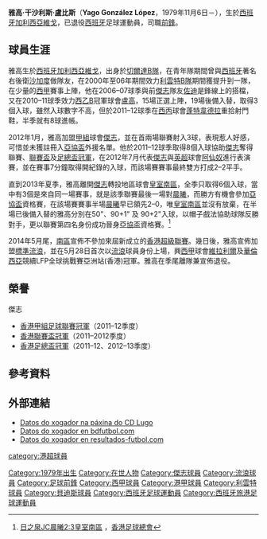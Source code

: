 {{Infobox football biography
| name        = 雅高 <br> Yago González
| image       = Yago González López.JPG
| image_size  = 
| fullname    = Yago González López
| nickname    = [[牙膏|牙膏]]
| birth_date  = {{birth date and age|1979|11|6}} 
| birth_place = [[西班牙|西班牙]]，[[加利西亞_(西班牙)|加利西亞]]，[[維戈|維戈]]
| height      = {{height|m=1.84}}
| position    = [[前鋒_(足球)|前鋒]]
| currentclub = 已退役
| clubnumber  = 
| youthyears1 = 1997–1998
| youthclubs1 = [[切爾達足球會|切爾達]]
| years1 = 1998–1999
| clubs1 = [[切爾達足球會|切爾達B隊]]
| caps1  = 
| goals1 = 
| years2 = 1999–2000
| clubs2 = {{link-en|亞古拉斯|Águilas CF}}
| caps2  = 17
| goals2 = 3
| years3 = 2000–2006
| clubs3 = [[利雲特足球會|利雲特B隊]]
| caps3  = 
| goals3 = 
| years4 = 2006–2008
| clubs4 = {{link-en|泰拿沙|Terrassa FC}}
| caps4  = 62
| goals4 = 23
| years5 = 2008–2009
| clubs5 = [[蓬特韋德拉足球會|蓬特韋德拉]]
| caps5  = 26
| goals5 = 3
| years6 = 2009–2010
| clubs6 = [[薩莫拉足球俱樂部|薩莫拉]]
| caps6  = 32
| goals6 = 8
| years7 = 2010–2011
| clubs7 = [[盧戈體育俱樂部|盧高]]
| caps7  = 37
| goals7 = 3
| years8 = 2011–2012
| clubs8 = [[蓬特韋德拉足球會|蓬特韋德拉]]
| caps8  = 
| goals8 = 8
| years9 = 2012–2013
| clubs9 = [[傑志體育會|傑志]]
| caps9  = 26
| goals9 = 9
| years10 = 2013–2014
| clubs10 = [[南區足球會|皇室南區]]
| caps10  = 16
| goals10 = 7
| years11 = 2014–2015
| clubs11 = [[香港流浪足球會|標準流浪]]
| caps11  = 16
| goals11 = 7
| nationalyears1 = 
| nationalteam1 = 
| nationalcaps1 =
| nationalgoals1 = 
| manageryears = 
| managerclubs = 
| pcupdate = 
| ntupdate = 
}}

'''雅高·干沙利斯·盧比斯'''（'''Yago González López'''，1979年11月6日－），生於[[西班牙|西班牙]][[加利西亞_(西班牙)|加利西亞]][[維戈|維戈]]，已退役[[西班牙|西班牙]]足球運動員，司職[[前鋒_(足球)|前鋒]]。

== 球員生涯 ==
雅高生於[[西班牙|西班牙]][[加利西亞_(西班牙)|加利西亞]][[維戈|維戈]]，出身於[[切爾達足球會|切爾達B隊]]，在青年隊期間曾與[[西班牙|西班牙]]著名右後衛[[米歇爾·沙加度|沙加度]]做隊友，在2000年至06年期間效力[[利雲特足球會|利雲特B隊]]期間獲提升到一隊，在少量的[[西班牙足球甲級聯賽|西甲]]賽事上陣，他在2006–07球季與前[[傑志體育會|傑志]]隊友[[佐迪·達利斯|佐迪]]是鋒線上的搭檔，又在2010–11球季效力[[西班牙足球乙級聯賽|西乙B]]冠軍球會[[盧戈體育俱樂部|盧高]]，15場正選上陣，19場後備入替，取得3個入球，雖然入球數字不高，但於2011–12球季在[[西班牙足球丙級聯賽|西丙]]球會[[蓬特韋德拉足球會|蓬特韋德拉]]重拾射門鞋，半季就有8球進帳。

2012年1月，雅高加盟[[香港甲組足球聯賽|甲組]]球會[[傑志體育會|傑志]]，並在首兩場聯賽射入3球，表現惹人好感，可惜並未獲註冊入[[亞協盃|亞協盃]]外援名單。他於2011–12球季取得8個入球協助[[傑志|傑志]]奪得聯賽、[[香港聯賽盃|聯賽盃]]及[[香港足總盃|足總盃冠軍]]，在2012年7月代表[[傑志|傑志]]與[[英超|英超]]球會[[阿仙奴足球會|阿仙奴]]進行表演賽，並在賽事7分鐘取得開紀錄的入球，而該場賽賽事最終雙方打成2–2平手。

直到2013年夏季，雅高離開[[傑志|傑志]]轉投地區球會[[皇室南區|皇室南區]]，全季只取得6個入球，當中有3個是來自同一場賽事，就是該季聯賽最後一場對[[晨曦體育會|晨曦]]，而勝方有機會參加[[亞協盃|亞協盃]]資格賽，在該場賽賽事半場[[晨曦體育會|晨曦]]早已領先2–0，唯[[皇室南區|皇室南區]]並沒有放棄，在半場已後備入替的雅高分別在50"、90+1" 及 90+2"入球，以帽子戲法協助球隊反勝對手，更以聯賽第四名身份成功晉身[[亞協盃|亞協盃]]資格賽。<ref>[http://www.hkfa.com/ch/match/14873 日之泉JC晨曦2:3皇室南區] {{Wayback|url=http://www.hkfa.com/ch/match/14873 |date=20140513011805 }}，[[香港足球總會|香港足球總會]]</ref>

2014年5月尾，[[南區足球會|南區]]宣佈不參加來屆新成立的[[香港超級聯賽|香港超級聯賽]]。幾日後，雅高宣佈加盟[[香港流浪足球會|標準流浪]]，並在5月28日首次以[[香港流浪足球會|流浪]]球員身份上場，興[[西甲|西甲]]球會[[維拉利爾足球會|維拉利爾]]及[[華倫西亞足球會|華倫西亞]]競續LFP全球挑戰賽亞洲站(香港)冠軍。雅高在季尾離隊兼宣佈退役。

==榮譽==
;傑志
* [[香港甲組足球聯賽|香港甲組足球聯賽冠軍]]（2011–12季度）
* [[香港聯賽盃|香港聯賽盃冠軍]]（2011–2012季度）
* [[香港足總盃|香港足總盃冠軍]]（2011–12、2012–13季度）

==參考資料==
{{reflist}}

==外部連結==
*[https://web.archive.org/web/20110701092253/http://www.cdlugo.com/gal/verpla.asp?id=1&j=375 Datos do xogador na páxina do CD Lugo]
*[http://www.bdfutbol.com/j/j100206.html Datos do xogador en bdfutbol.com] {{Wayback|url=http://www.bdfutbol.com/j/j100206.html |date=20170628085520 }}
*[https://web.archive.org/web/20100915141410/http://www.resultados-futbol.com/jugador/Yago-1 Datos do xogador en resultados-futbol.com]

{{DEFAULTSORT:González, Yago}}
[[Category:1979年出生|Category:1979年出生]]
[[Category:在世人物|Category:在世人物]]
[[Category:傑志球員|Category:傑志球員]]
[[Category:流浪球員|Category:流浪球員]]
[[Category:足球前鋒|Category:足球前鋒]]
[[Category:西甲球員|Category:西甲球員]]
[[Category:港甲球員|Category:港甲球員]]
[[category:港超球員|category:港超球員]]
[[Category:利雲特球員|Category:利雲特球員]]
[[Category:貝迪斯球員|Category:貝迪斯球員]]
[[Category:西班牙足球運動員|Category:西班牙足球運動員]]
[[Category:西班牙旅港足球運動員|Category:西班牙旅港足球運動員]]